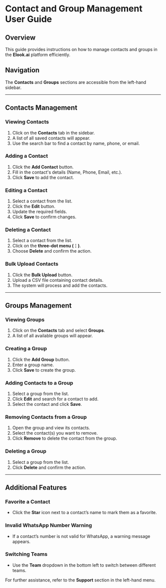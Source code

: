 # Contact and Group Management User Guide

## Overview
This guide provides instructions on how to manage contacts and groups in the **Elook.ai** platform efficiently.

## Navigation
The **Contacts** and **Groups** sections are accessible from the left-hand sidebar.

---

## Contacts Management

### Viewing Contacts
1. Click on the **Contacts** tab in the sidebar.
2. A list of all saved contacts will appear.
3. Use the search bar to find a contact by name, phone, or email.

### Adding a Contact
1. Click the **Add Contact** button.
2. Fill in the contact's details (Name, Phone, Email, etc.).
3. Click **Save** to add the contact.

### Editing a Contact
1. Select a contact from the list.
2. Click the **Edit** button.
3. Update the required fields.
4. Click **Save** to confirm changes.

### Deleting a Contact
1. Select a contact from the list.
2. Click on the **three-dot menu (⋮)**.
3. Choose **Delete** and confirm the action.

### Bulk Upload Contacts
1. Click the **Bulk Upload** button.
2. Upload a CSV file containing contact details.
3. The system will process and add the contacts.

---

## Groups Management

### Viewing Groups
1. Click on the **Contacts** tab and select **Groups**.
2. A list of all available groups will appear.

### Creating a Group
1. Click the **Add Group** button.
2. Enter a group name.
3. Click **Save** to create the group.

### Adding Contacts to a Group
1. Select a group from the list.
2. Click **Edit** and search for a contact to add.
3. Select the contact and click **Save**.

### Removing Contacts from a Group
1. Open the group and view its contacts.
2. Select the contact(s) you want to remove.
3. Click **Remove** to delete the contact from the group.

### Deleting a Group
1. Select a group from the list.
2. Click **Delete** and confirm the action.

---

## Additional Features

### Favorite a Contact
- Click the **Star** icon next to a contact’s name to mark them as a favorite.

### Invalid WhatsApp Number Warning
- If a contact’s number is not valid for WhatsApp, a warning message appears.

### Switching Teams
- Use the **Team** dropdown in the bottom left to switch between different teams.

For further assistance, refer to the **Support** section in the left-hand menu.